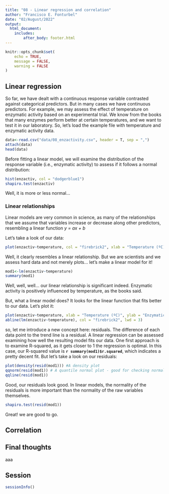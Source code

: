 ```yaml
---
title: "08 - Linear regression and correlation"
author: "Francisco E. Fonturbel"
date: "02/August/2022"
output: 
  html_document:
    includes:
        after_body: footer.html
---
```


```r
knitr::opts_chunk$set(
	echo = TRUE,
	message = FALSE,
	warning = FALSE
)
```

## Linear regression

So far, we have dealt with a continuous response variable contrasted against categorical predictors. But in many cases we have continuous predictors. For example, we may assess the effect of temperature on enzymatic activity based on an experimental trial. We know from the books that many enzymes perform better at certain temperatures, and we want to test it in our laboratory. So, let's load the example file with temperature and enzymatic activity data.

```r
data<-read.csv("data/08_enzactivity.csv", header = T, sep = ",")
attach(data)
head(data)
```

Before fitting a linear model, we will examine the distribution of the response variable (i.e., enzymatic activity) to assess if it follows a normal distribution:

```r
hist(enzactiv, col = "dodgerblue1")
shapiro.test(enzactiv)
```

Well, it is more or less normal...


### Linear relationships

Linear models are very common in science, as many of the relationships that we assume that variables increase or decrease along other predictors, resembling a linear function _y = ax + b_

Let's take a look of our data:

```r
plot(enzactiv~temperature, col = "firebrick2", xlab = "Temperature (ºC)", ylab = "Enzymatic activity")
```

Well, it clearly resembles a linear relationship. But we are scientists and we assess hard data and not merely plots... let's make a linear model for it!

```r
mod1<-lm(enzactiv~temperature)
summary(mod1)
```

Well, well, well... our linear relationship is significant indeed. Enzymatic activity is positively influenced by temperature, as the books said.

But, what a linear model does? It looks for the linear function that fits better to our data. Let's plot it:

```r
plot(enzactiv~temperature, xlab = "Temperature (ºC)", ylab = "Enzymatic activity")
abline(lm(enzactiv~temperature), col = "firebrick2", lwd = 3)
```

so, let me introduce a new concept here: residuals. The difference of each data point to the trend line is a residual. A linear regression can be assessed examining how well the resulting model fits our data. One first approach is to examine R-squared, as it gets closer to 1 the regression is optimal. In this case, our R-squared value is **`r summary(mod1)$r.squared`**, which indicates a pretty decent fit. But let's take a look on our residuals:

```r
plot(density(resid(mod1))) #A density plot
qqnorm(resid(mod1)) # A quantile normal plot - good for checking normality
qqline(resid(mod1))
```

Good, our residuals look good. In linear models, the normality of the residuals is more important than the normality of the raw variables themselves.

```r
shapiro.test(resid(mod1))
```

Great! we are good to go.


## Correlation

## Final thoughts

aaa


## Session

```r
sessionInfo()
```
